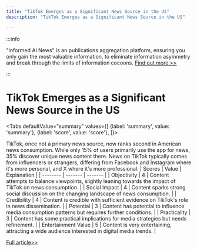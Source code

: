 ```yaml
---
title: "TikTok Emerges as a Significant News Source in the US"
description: "TikTok Emerges as a Significant News Source in the US"

---
```



:::info

"Informed AI News" is an publications aggregation platform, ensuring you only gain the most valuable information, to eliminate information asymmetry and break through the limits of information cocoons.  [Find out more >>](/)

:::

# TikTok Emerges as a Significant News Source in the US


<Tabs
	defaultValue="summary"
	values={[
	{label: 'summary', value: 'summary'},
	{label: 'score', value: 'score'},
]}>
<TabItem value="summary">


TikTok, once not a primary news source, now ranks second in American news consumption. While only 15% of users primarily use the app for news, 35% discover unique news content there. News on TikTok typically comes from influencers or strangers, differing from Facebook and Instagram where it's more personal, and X where it's more professional.
</TabItem>
<TabItem value="score">
	| Scores     | Value   | Explanation |
	| -------- | ------- | ------- |
	| Objectivity  | 4    | Content attempts to balance viewpoints, slightly leaning towards the impact of TikTok on news consumption.    |
	| Social Impact | 4     | Content sparks strong social discussion on the changing landscape of news consumption.    |
	| Credibility    | 4    | Content is credible with sufficient evidence on TikTok's role in news dissemination.    |
	| Potential    | 3    | Content has potential to influence media consumption patterns but requires further conditions.    |
	| Practicality    | 3    | Content has some practical implications for media strategies but needs refinement.    |
	| Entertainment Value    | 5    | Content is very entertaining, attracting a wide audience interested in digital media trends.    |
</TabItem>
</Tabs>

[Full article>>](https://news.slashdot.org/story/24/06/13/2228237/a-growing-number-of-americans-are-getting-their-news-from-tiktok?utm_source=rss1.0mainlinkanon&utm_medium=feed)
